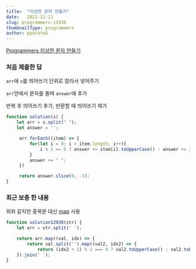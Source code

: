 ```yaml
---
title:  "이상한 문자 만들기"
date:   2021-11-11
slug: programmers-12930
thumbnailType: programmers
author: ppotatoG
---
```

[Programmers 이상한 문자 만들기](https://programmers.co.kr/learn/courses/30/lessons/12930?language=javascript)

### 처음 제출한 답

`arr`에 `s`를 띄어쓰기 단위로 잘라서 넣어주기

`arr`안에서 문자를 돌며 `answer`애 추가

반복 후 띄어쓰기 추가, 반환할 때 띄어쓰기 제거
```js
function solution(s) {
    let arr = s.split(" ");
    let answer = '';

     arr.forEach((item) => {
         for(let i = 0; i < item.length; i++){
             i % 2 == 0 ? answer += item[i].toUpperCase() : answer += item[i].toLowerCase();
         }
         answer += " ";
     })

     return answer.slice(0, -1);
}
```

### 최근 보충 한 내용

위와 같지만 중복문 대신 [map](g/ko/docs/Web/JavaScript/Reference/Global_Objects/Array/map) 사용
```js
function solution12930(str) {
    let arr = str.split(' ');

    return arr.map((val, idx) => {
        return val.split('').map((val2, idx2) => {
            return (idx2 + 2) % 2 === 0 ? val2.toUpperCase() : val2.toLowerCase();
    }).join(' ');
}
```